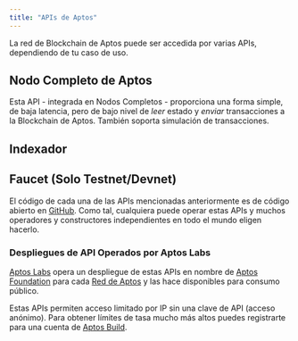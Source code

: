 ```yaml
---
title: "APIs de Aptos"
---
```



La red de Blockchain de Aptos puede ser accedida por varias APIs, dependiendo de tu caso de uso.

## Nodo Completo de Aptos

Esta API - integrada en Nodos Completos - proporciona una forma simple, de baja latencia, pero de bajo nivel de _leer_ estado y
_enviar_ transacciones a la Blockchain de Aptos. También soporta simulación de transacciones.

<CardGrid>
  <LinkCard href="/es/build/apis/fullnode-rest-api?network=mainnet" title="API REST del Nodo Completo de Aptos (Mainnet)" description="Parque de juegos de API de Mainnet para la API REST del Nodo Completo de Aptos" />

  <LinkCard href="/es/build/apis/fullnode-rest-api?network=testnet" title="API REST del Nodo Completo de Aptos (Testnet)" description="Parque de juegos de API de Testnet para la API REST del Nodo Completo de Aptos" />

  <LinkCard href="/es/build/apis/fullnode-rest-api?network=devnet" title="API REST del Nodo Completo de Aptos (Devnet)" description="Parque de juegos de API de Devnet para la API REST del Nodo Completo de Aptos" />
</CardGrid>

## Indexador

<CardGrid>
  <LinkCard
    href="/es/build/indexer"
    title="API GraphQL del Indexador"
    description="Esta API GraphQL ofrece una interfaz GraphQL de alto nivel y opinada para leer estado de la Blockchain de Aptos.
Es ideal para interactuar con NFTs, Objetos de Aptos, o contratos Move personalizados.
Aprende más sobre la API GraphQL impulsada por el Indexador aquí."
  />

  <LinkCard
    href="/es/build/indexer/txn-stream"
    title="API de Transmisión de Transacciones"
    description="Esta API GRPC transmite datos de transacciones históricos y en tiempo real a un procesador de indexación.
Es usado por el Indexado Core de Aptos y también puede soportar procesadores de indexación específicos de aplicaciones personalizadas
para procesamiento de datos de blockchain en tiempo real. Aprende más aquí."
  />
</CardGrid>

## Faucet (Solo Testnet/Devnet)

<CardGrid>
  <LinkCard
    href="/es/build/apis/faucet-api"
    title="API del Faucet"
    description="Esta API proporciona la capacidad de recibir tokens de prueba en devnet. Su propósito principal es el desarrollo
y prueba de aplicaciones y contratos Move antes de desplegarlos en mainnet. En testnet puedes acuñar en la página de acuñación."
  />
</CardGrid>

El código de cada una de las APIs mencionadas anteriormente es de código abierto en [GitHub](https://github.com/aptos-labs/aptos-core). Como
tal, cualquiera puede operar estas APIs y muchos operadores y constructores independientes en todo el mundo eligen hacerlo.

### Despliegues de API Operados por Aptos Labs

[Aptos Labs](https://aptoslabs.com) opera un despliegue de estas APIs en nombre de [Aptos Foundation](https://aptosfoundation.org/)
para cada [Red de Aptos](/network/nodes/networks) y las hace disponibles para consumo público.

Estas APIs permiten acceso limitado por IP sin una clave de API (acceso anónimo). Para obtener límites de tasa mucho más altos puedes registrarte para una cuenta de [Aptos Build](https://build.aptoslabs.com/).
